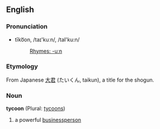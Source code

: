 ==English==
===Pronunciation===
*tīko͞on, /taɪ'kuːn/, /taI'ku:n/
*:[[Rhymes:English:-uːn|Rhymes: -uːn]]

===Etymology===
From Japanese [[大君]] (たいくん, taikun), a title for the shogun.
===Noun===
'''tycoon''' (Plural: [[tycoons]])

#a powerful [[businessperson]]